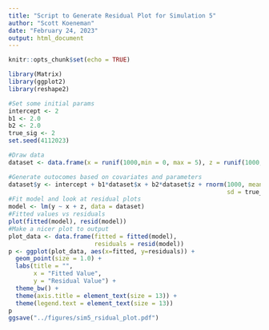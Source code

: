 ```yaml
---
title: "Script to Generate Residual Plot for Simulation 5"
author: "Scott Koeneman"
date: "February 24, 2023"
output: html_document
---
```


```r
knitr::opts_chunk$set(echo = TRUE)

library(Matrix)
library(ggplot2)
library(reshape2)
```

```r
#Set some initial params
intercept <- 2
b1 <- 2.0
b2 <- 2.0
true_sig <- 2
set.seed(4112023)

#Draw data
dataset <- data.frame(x = runif(1000,min = 0, max = 5), z = runif(1000,min = 0, max = 5))

#Generate outocomes based on covariates and parameters
dataset$y <- intercept + b1*dataset$x + b2*dataset$z + rnorm(1000, mean = 0,
                                                             sd = true_sig + runif(1000,min = 0, max = 5))
#Fit model and look at residual plots
model <- lm(y ~ x + z, data = dataset)
#Fitted values vs residuals
plot(fitted(model), resid(model))
#Make a nicer plot to output
plot_data <- data.frame(fitted = fitted(model),
                        residuals = resid(model))
p <- ggplot(plot_data, aes(x=fitted, y=residuals)) +
  geom_point(size = 1.0) +
  labs(title = "",
       x = "Fitted Value",
       y = "Residual Value") +
  theme_bw() +
  theme(axis.title = element_text(size = 13)) +
  theme(legend.text = element_text(size = 13)) 
p
ggsave("../figures/sim5_rsidual_plot.pdf")
```
